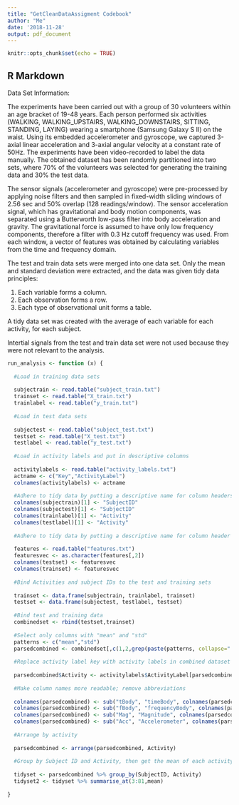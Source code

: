 ```yaml
---
title: "GetCleanDataAssigment Codebook"
author: "Me"
date: '2018-11-28'
output: pdf_document
---
```


```r
knitr::opts_chunk$set(echo = TRUE)
```

## R Markdown

Data Set Information:

The experiments have been carried out with a group of 30 volunteers within an age bracket of 19-48 years. Each person performed six activities (WALKING, WALKING_UPSTAIRS, WALKING_DOWNSTAIRS, SITTING, STANDING, LAYING) wearing a smartphone (Samsung Galaxy S II) on the waist. Using its embedded accelerometer and gyroscope, we captured 3-axial linear acceleration and 3-axial angular velocity at a constant rate of 50Hz. The experiments have been video-recorded to label the data manually. The obtained dataset has been randomly partitioned into two sets, where 70% of the volunteers was selected for generating the training data and 30% the test data. 

The sensor signals (accelerometer and gyroscope) were pre-processed by applying noise filters and then sampled in fixed-width sliding windows of 2.56 sec and 50% overlap (128 readings/window). The sensor acceleration signal, which has gravitational and body motion components, was separated using a Butterworth low-pass filter into body acceleration and gravity. The gravitational force is assumed to have only low frequency components, therefore a filter with 0.3 Hz cutoff frequency was used. From each window, a vector of features was obtained by calculating variables from the time and frequency domain.

The test and train data sets were merged into one data set. Only the mean and standard deviation were extracted, and the data was given tidy data principles:

1. Each variable forms a column.
2. Each observation forms a row.
3. Each type of observational unit forms a table.

A tidy data set was created with the average of each variable for each activity, for each subject.

Intertial signals from the test and train data set were not used because they were not relevant to the analysis.

```r
run_analysis <- function (x) {
  
  #Load in training data sets
  
  subjectrain <- read.table("subject_train.txt")
  trainset <- read.table("X_train.txt")
  trainlabel <- read.table("y_train.txt")
  
  #Load in test data sets
  
  subjectest <- read.table("subject_test.txt")
  testset <- read.table("X_test.txt")
  testlabel <- read.table("y_test.txt")
  
  #Load in activity labels and put in descriptive columns
  
  activitylabels <- read.table("activity_labels.txt")
  actname <- c("Key","ActivityLabel")
  colnames(activitylabels) <- actname
  
  #Adhere to tidy data by putting a descriptive name for column headers of subject ID data set and activity data set
  colnames(subjectrain)[1] <- "SubjectID"
  colnames(subjectest)[1] <- "SubjectID"
  colnames(trainlabel)[1] <- "Activity"
  colnames(testlabel)[1] <- "Activity"
  
  #Adhere to tidy data by putting a descriptive name for column header of combined data set
  
  features <- read.table("features.txt")
  featuresvec <- as.character(features[,2])
  colnames(testset) <- featuresvec
  colnames(trainset) <- featuresvec
  
  #Bind Activities and subject IDs to the test and training sets
  
  trainset <- data.frame(subjectrain, trainlabel, trainset)
  testset <- data.frame(subjectest, testlabel, testset)
  
  #Bind test and training data
  combinedset <- rbind(testset,trainset)
  
  #Select only columns with "mean" and "std"
  patterns <- c("mean","std")
  parsedcombined <- combinedset[,c(1,2,grep(paste(patterns, collapse="|"),names(combinedset)))]
  
  #Replace activity label key with activity labels in combined dataset
  
  parsedcombined$Activity <- activitylabels$ActivityLabel[parsedcombined$Activity]
  
  #Make column names more readable; remove abbreviations
  
  colnames(parsedcombined) <- sub("tBody", "timeBody", colnames(parsedcombined))
  colnames(parsedcombined) <- sub("fBody", "frequencyBody", colnames(parsedcombined))
  colnames(parsedcombined) <- sub("Mag", "Magnitude", colnames(parsedcombined))
  colnames(parsedcombined) <- sub("Acc", "Accelerometer", colnames(parsedcombined))
  
  #Arrange by activity
  
  parsedcombined <- arrange(parsedcombined, Activity)
  
  #Group by Subject ID and Activity, then get the mean of each activity for each subject
  
  tidyset <- parsedcombined %>% group_by(SubjectID, Activity)
  tidyset2 <- tidyset %>% summarise_at(3:81,mean)
  
}
```


